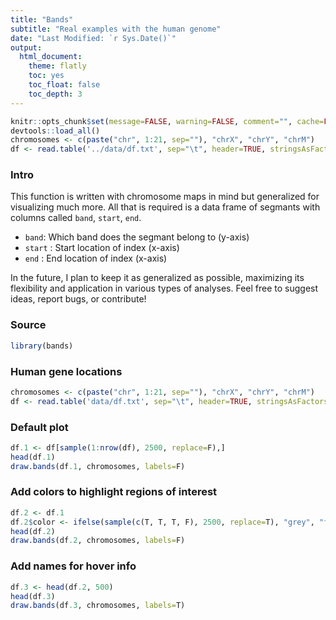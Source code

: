 ```yaml
---
title: "Bands"
subtitle: "Real examples with the human genome"
date: "Last Modified: `r Sys.Date()`"
output:
  html_document:
    theme: flatly
    toc: yes
    toc_float: false
    toc_depth: 3
---
```


```r
knitr::opts_chunk$set(message=FALSE, warning=FALSE, comment="", cache=FALSE)
devtools::load_all()
chromosomes <- c(paste("chr", 1:21, sep=""), "chrX", "chrY", "chrM")
df <- read.table('../data/df.txt', sep="\t", header=TRUE, stringsAsFactors=FALSE)
```

### Intro

This function is written with chromosome maps in mind but generalized for visualizing much more. All that is required is a data frame of segmants with columns called `band`, `start`, `end`. 

- `band`: Which band does the segmant belong to (y-axis)
- `start` : Start location of index (x-axis)
- `end` : End location of index (x-axis)

In the future, I plan to keep it as generalized as possible, maximizing its flexibility and application in various types of analyses. Feel free to suggest ideas, report bugs, or contribute!

### Source

```r
library(bands)
```

### Human gene locations

```r
chromosomes <- c(paste("chr", 1:21, sep=""), "chrX", "chrY", "chrM")
df <- read.table('data/df.txt', sep="\t", header=TRUE, stringsAsFactors=FALSE)
```

### Default plot

```r
df.1 <- df[sample(1:nrow(df), 2500, replace=F),]
head(df.1)
draw.bands(df.1, chromosomes, labels=F)
```

### Add colors to highlight regions of interest

```r
df.2 <- df.1
df.2$color <- ifelse(sample(c(T, T, T, F), 2500, replace=T), "grey", "firebrick")
head(df.2)
draw.bands(df.2, chromosomes, labels=F)
```

### Add names for hover info

```r
df.3 <- head(df.2, 500)
head(df.3)
draw.bands(df.3, chromosomes, labels=T)
```
